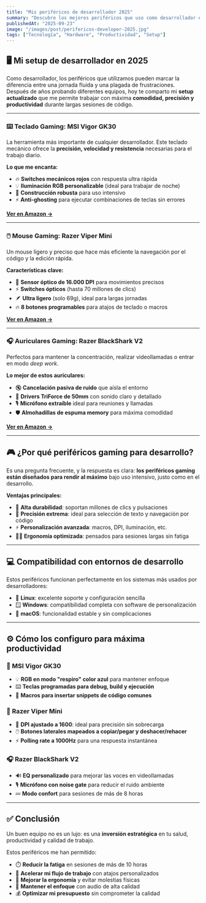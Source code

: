 ```yaml
---
title: "Mis periféricos de desarrollador 2025"
summary: "Descubre los mejores periféricos que uso como desarrollador en 2025 para maximizar productividad y comodidad."
publishedAt: "2025-09-23"
image: "/images/post/perifericos-developer-2025.jpg"
tags: ["Tecnología", "Hardware", "Productividad", "Setup"]
---
```


## 🖥️ Mi setup de desarrollador en 2025

Como desarrollador, los periféricos que utilizamos pueden marcar la diferencia entre una jornada fluida y una plagada de frustraciones.  
Después de años probando diferentes equipos, hoy te comparto mi **setup actualizado** que me permite trabajar con máxima **comodidad, precisión y productividad** durante largas sesiones de código.

---

### ⌨️ Teclado Gaming: MSI Vigor GK30

La herramienta más importante de cualquier desarrollador. Este teclado mecánico ofrece la **precisión, velocidad y resistencia** necesarias para el trabajo diario.

**Lo que me encanta:**
- 🔥 **Switches mecánicos rojos** con respuesta ultra rápida
- 💡 **Iluminación RGB personalizable** (ideal para trabajar de noche)
- 💪 **Construcción robusta** para uso intensivo
- ⚡ **Anti-ghosting** para ejecutar combinaciones de teclas sin errores

[**Ver en Amazon →**](https://amzn.to/4pDm9nU)

---

### 🖱️ Mouse Gaming: Razer Viper Mini

Un mouse ligero y preciso que hace más eficiente la navegación por el código y la edición rápida.

**Características clave:**
- 🎯 **Sensor óptico de 16.000 DPI** para movimientos precisos
- ⚡ **Switches ópticos** (hasta 70 millones de clics)
- 🪶 **Ultra ligero** (solo 69g), ideal para largas jornadas
- 🔥 **8 botones programables** para atajos de teclado o macros

[**Ver en Amazon →**](https://amzn.to/429SkRH)

---

### 🎧 Auriculares Gaming: Razer BlackShark V2

Perfectos para mantener la concentración, realizar videollamadas o entrar en modo *deep work*.

**Lo mejor de estos auriculares:**
- 🔇 **Cancelación pasiva de ruido** que aísla el entorno
- 🎵 **Drivers TriForce de 50mm** con sonido claro y detallado
- 🎙️ **Micrófono extraíble** ideal para reuniones y llamadas
- 🛡️ **Almohadillas de espuma memory** para máxima comodidad

[**Ver en Amazon →**](https://amzn.to/46jL6gC)

---

## 🎮 ¿Por qué periféricos gaming para desarrollo?

Es una pregunta frecuente, y la respuesta es clara: **los periféricos gaming están diseñados para rendir al máximo** bajo uso intensivo, justo como en el desarrollo.

**Ventajas principales:**
- 💪 **Alta durabilidad**: soportan millones de clics y pulsaciones
- 🎯 **Precisión extrema**: ideal para selección de texto y navegación por código
- ⚡ **Personalización avanzada**: macros, DPI, iluminación, etc.
- 🧘‍♂️ **Ergonomía optimizada**: pensados para sesiones largas sin fatiga

---

## 💻 Compatibilidad con entornos de desarrollo

Estos periféricos funcionan perfectamente en los sistemas más usados por desarrolladores:

- 🐧 **Linux**: excelente soporte y configuración sencilla
- 🪟 **Windows**: compatibilidad completa con software de personalización
- 🍎 **macOS**: funcionalidad estable y sin complicaciones

---

## ⚙️ Cómo los configuro para máxima productividad

### 🧩 MSI Vigor GK30

- 💡 **RGB en modo "respiro" color azul** para mantener enfoque
- ⌨️ **Teclas programadas para debug, build y ejecución**
- 🔧 **Macros para insertar snippets de código comunes**

### 🎯 Razer Viper Mini

- 🔘 **DPI ajustado a 1600**: ideal para precisión sin sobrecarga
- 🖱️ **Botones laterales mapeados a copiar/pegar y deshacer/rehacer**
- ⚡ **Polling rate a 1000Hz** para una respuesta instantánea

### 🎧 Razer BlackShark V2

- 🔊 **EQ personalizado** para mejorar las voces en videollamadas
- 🎙️ **Micrófono con noise gate** para reducir el ruido ambiente
- 💤 **Modo confort** para sesiones de más de 8 horas

---

## ✅ Conclusión

Un buen equipo no es un lujo: es una **inversión estratégica** en tu salud, productividad y calidad de trabajo.

Estos periféricos me han permitido:

- ⏱️ **Reducir la fatiga** en sesiones de más de 10 horas
- 🚀 **Acelerar mi flujo de trabajo** con atajos personalizados
- 🧘 **Mejorar la ergonomía** y evitar molestias físicas
- 🎯 **Mantener el enfoque** con audio de alta calidad
- 💰 **Optimizar mi presupuesto** sin comprometer la calidad



